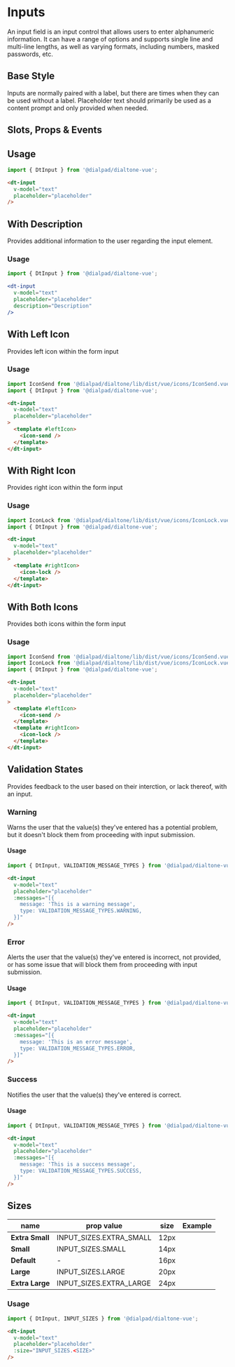 
# Inputs

<Subtitle>
  An input field is an input control that allows users to enter alphanumeric information. It can have a range of options
  and supports single line and multi-line lengths, as well as varying formats, including numbers, masked passwords, etc.
</Subtitle>

## Base Style

Inputs are normally paired with a label, but there are times when they can be used without a label.
Placeholder text should primarily be used as a content prompt and only provided when needed.

<Canvas>
  <Story id="components-input--default" />
</Canvas>

## Slots, Props & Events

<ArgsTable story={PRIMARY_STORY} />

## Usage

```js
import { DtInput } from '@dialpad/dialtone-vue';
```

```html
<dt-input
  v-model="text"
  placeholder="placeholder"
/>
```

## With Description

Provides additional information to the user regarding the input element.

<Canvas>
  <Story id="components-input--with-description" />
</Canvas>

### Usage

```js
import { DtInput } from '@dialpad/dialtone-vue';
```

```jsx
<dt-input
  v-model="text"
  placeholder="placeholder"
  description="Description"
/>
```

## With Left Icon

Provides left icon within the form input

<Canvas>
  <Story id="components-input--with-left-icon" />
</Canvas>

### Usage

```js
import IconSend from '@dialpad/dialtone/lib/dist/vue/icons/IconSend.vue';
import { DtInput } from '@dialpad/dialtone-vue';
```

```html
<dt-input
  v-model="text"
  placeholder="placeholder"
>
  <template #leftIcon>
    <icon-send />
  </template>
</dt-input>
```

## With Right Icon

Provides right icon within the form input

<Canvas>
  <Story id="components-input--with-right-icon" />
</Canvas>

### Usage

```js
import IconLock from '@dialpad/dialtone/lib/dist/vue/icons/IconLock.vue';
import { DtInput } from '@dialpad/dialtone-vue';
```

```html
<dt-input
  v-model="text"
  placeholder="placeholder"
>
  <template #rightIcon>
    <icon-lock />
  </template>
</dt-input>
```

## With Both Icons

Provides both icons within the form input

<Canvas>
  <Story id="components-input--with-both-icons" />
</Canvas>

### Usage

```js
import IconSend from '@dialpad/dialtone/lib/dist/vue/icons/IconSend.vue';
import IconLock from '@dialpad/dialtone/lib/dist/vue/icons/IconLock.vue';
import { DtInput } from '@dialpad/dialtone-vue';
```

```html
<dt-input
  v-model="text"
  placeholder="placeholder"
>
  <template #leftIcon>
    <icon-send />
  </template>
  <template #rightIcon>
    <icon-lock />
  </template>
</dt-input>
```

## Validation States

Provides feedback to the user based on their interction, or lack thereof, with an input.

### Warning

Warns the user that the value(s) they've entered has a potential problem,
but it doesn't block them from proceeding with input submission.

<Canvas>
  <Story id="components-input--with-warning" />
</Canvas>

#### Usage

```js
import { DtInput, VALIDATION_MESSAGE_TYPES } from '@dialpad/dialtone-vue';
```

```html
<dt-input
  v-model="text"
  placeholder="placeholder"
  :messages="[{
    message: 'This is a warning message',
    type: VALIDATION_MESSAGE_TYPES.WARNING,
  }]"
/>
```

### Error

Alerts the user that the value(s) they've entered is incorrect,
not provided, or has some issue that will block them from proceeding with input submission.

<Canvas>
  <Story id="components-input--with-error" />
</Canvas>

#### Usage

```js
import { DtInput, VALIDATION_MESSAGE_TYPES } from '@dialpad/dialtone-vue';
```

```html
<dt-input
  v-model="text"
  placeholder="placeholder"
  :messages="[{
    message: 'This is an error message',
    type: VALIDATION_MESSAGE_TYPES.ERROR,
  }]"
/>
```

### Success

Notifies the user that the value(s) they've entered is correct.

<Canvas>
  <Story id="components-input--with-success" />
</Canvas>

#### Usage

```js
import { DtInput, VALIDATION_MESSAGE_TYPES } from '@dialpad/dialtone-vue';
```

```html
<dt-input
  v-model="text"
  placeholder="placeholder"
  :messages="[{
    message: 'This is a success message',
    type: VALIDATION_MESSAGE_TYPES.SUCCESS,
  }]"
/>
```

## Sizes

|name           |prop value                     |size|Example                                |
|---            |---                            |--- |---                                    |
|**Extra Small**|INPUT_SIZES.EXTRA_SMALL   |12px|<Story id="components-input--extra-small" />|
|**Small**      |INPUT_SIZES.SMALL         |14px|<Story id="components-input--small" />      |
|**Default**    |-                              |16px|<Story id="components-input--default" />    |
|**Large**      |INPUT_SIZES.LARGE         |20px|<Story id="components-input--large" />      |
|**Extra Large**|INPUT_SIZES.EXTRA_LARGE   |24px|<Story id="components-input--extra-large" />|

### Usage

```js
import { DtInput, INPUT_SIZES } from '@dialpad/dialtone-vue';
```

```html
<dt-input
  v-model="text"
  placeholder="placeholder"
  :size="INPUT_SIZES.<SIZE>"
/>
```
